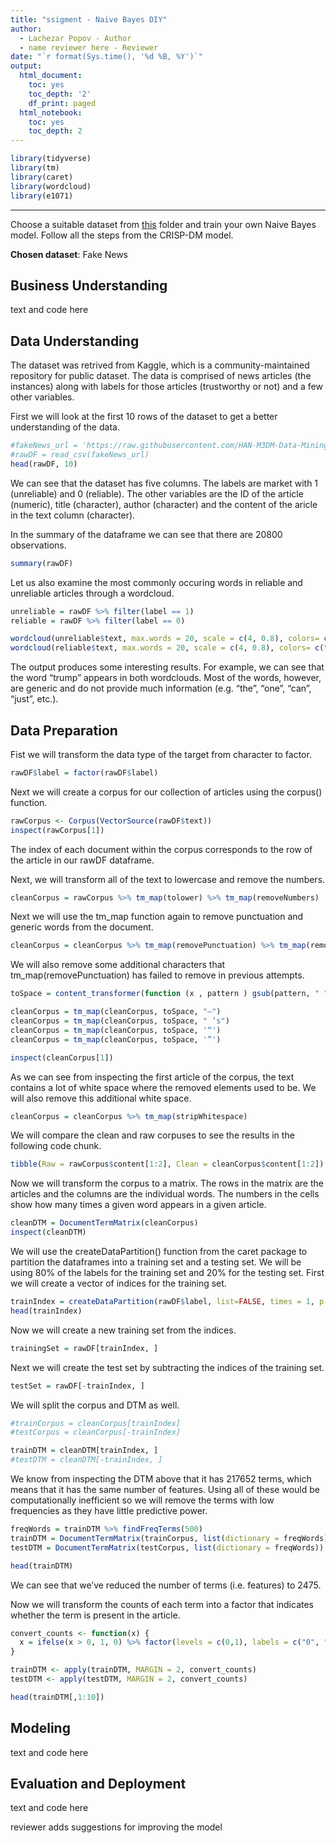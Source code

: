 ```yaml
---
title: "ssigment - Naive Bayes DIY"
author:
  - Lachezar Popov - Author
  - name reviewer here - Reviewer
date: "`r format(Sys.time(), '%d %B, %Y')`"
output:
  html_document:
    toc: yes
    toc_depth: '2'
    df_print: paged
  html_notebook:
    toc: yes
    toc_depth: 2
---
```


```r
library(tidyverse)
library(tm)
library(caret)
library(wordcloud)
library(e1071)
```

---

Choose a suitable dataset from [this](https://github.com/HAN-M3DM-Data-Mining/assignments/tree/master/datasets) folder and train your own Naive Bayes model. Follow all the steps from the CRISP-DM model.

**Chosen dataset**: Fake News

## Business Understanding
text and code here

## Data Understanding

The dataset was retrived from Kaggle, which is a community-maintained repository for public dataset. The data is comprised of news articles (the instances) along with labels for those articles (trustworthy or not) and a few other variables.

First we will look at the first 10 rows of the dataset to get a better understanding of the data.

```r
#fakeNews_url = 'https://raw.githubusercontent.com/HAN-M3DM-Data-Mining/assignments/master/datasets/NB-fakenews.csv'
#rawDF = read_csv(fakeNews_url)
head(rawDF, 10) 
```

We can see that the dataset has five columns. The labels are market with 1 (unreliable) and 0 (reliable). The other variables are the ID of the article (numeric), title (character), author (character) and the content of the aricle in the text column (character).

In the summary of the dataframe we can see that there are 20800 observations.

```r
summary(rawDF)
```

Let us also examine the most commonly occuring words in reliable and unreliable articles through a wordcloud.

```r
unreliable = rawDF %>% filter(label == 1)
reliable = rawDF %>% filter(label == 0)

wordcloud(unreliable$text, max.words = 20, scale = c(4, 0.8), colors= c("indianred1","indianred2","indianred3","indianred"))
wordcloud(reliable$text, max.words = 20, scale = c(4, 0.8), colors= c("lightsteelblue1","lightsteelblue2","lightsteelblue3","lightsteelblue"))
```

The output produces some interesting results. For example, we can see that the word "trump" appears in both wordclouds. Most of the words, however, are generic and do not provide much information (e.g. "the", "one", "can", "just", etc.).

## Data Preparation

Fist we will transform the data type of the target from character to factor.

```r
rawDF$label = factor(rawDF$label)
```

Next we will create a corpus for our collection of articles using the corpus() function.

```r
rawCorpus <- Corpus(VectorSource(rawDF$text))
inspect(rawCorpus[1])
```
The index of each document within the corpus corresponds to the row of the article in our rawDF dataframe.

Next, we will transform all of the text to lowercase and remove the numbers. 

```r
cleanCorpus = rawCorpus %>% tm_map(tolower) %>% tm_map(removeNumbers)
```

Next we will use the tm_map function again to remove punctuation and generic words from the document.

```r
cleanCorpus = cleanCorpus %>% tm_map(removePunctuation) %>% tm_map(removeWords, stopwords(kind = "en"))
```

We will also remove some additional characters that tm_map(removePunctuation) has failed to remove in previous attempts.

```r
toSpace = content_transformer(function (x , pattern ) gsub(pattern, " ", x))

cleanCorpus = tm_map(cleanCorpus, toSpace, "—")
cleanCorpus = tm_map(cleanCorpus, toSpace, " ’s")
cleanCorpus = tm_map(cleanCorpus, toSpace, '“')
cleanCorpus = tm_map(cleanCorpus, toSpace, '”')

inspect(cleanCorpus[1])
```

As we can see from inspecting the first article of the corpus, the text contains a lot of white space where the removed elements used to be. We will also remove this additional white space.

```r
cleanCorpus = cleanCorpus %>% tm_map(stripWhitespace)
```
We will compare the clean and raw corpuses to see the results in the following code chunk.

```r
tibble(Raw = rawCorpus$content[1:2], Clean = cleanCorpus$content[1:2])
```

Now we will transform the corpus to a matrix. The rows in the matrix are the articles and the columns are the individual words. The numbers in the cells show how many times a given word appears in a given article.

```r
cleanDTM = DocumentTermMatrix(cleanCorpus)
inspect(cleanDTM)
```
We will use the createDataPartition() function from the caret package to partition the dataframes into a training set and a testing set. We will be using 80% of the labels for the training set and 20% for the testing set. First we will create a vector of indices for the training set.

```r
trainIndex = createDataPartition(rawDF$label, list=FALSE, times = 1, p =.8)
head(trainIndex)
```
Now we will create a new training set from the indices.

```r
trainingSet = rawDF[trainIndex, ]
```

Next we will create the test set by subtracting the indices of the training set.

```r
testSet = rawDF[-trainIndex, ]
```

We will split the corpus and DTM as well.

```r
#trainCorpus = cleanCorpus[trainIndex]
#testCorpus = cleanCorpus[-trainIndex]

trainDTM = cleanDTM[trainIndex, ]
#testDTM = cleanDTM[-trainIndex, ]
```

We know from inspecting the DTM above that it has 217652 terms, which means that it has the same number of features. Using all of these would be computationally inefficient so we will remove the terms with low frequencies as they have little predictive power.

```r
freqWords = trainDTM %>% findFreqTerms(500)
trainDTM = DocumentTermMatrix(trainCorpus, list(dictionary = freqWords))
testDTM = DocumentTermMatrix(testCorpus, list(dictionary = freqWords))

head(trainDTM)
```
We can see that we've reduced the number of terms (i.e. features) to 2475.

Now we will transform the counts of each term into a factor that indicates whether the term is present in the article.

```r
convert_counts <- function(x) {
  x = ifelse(x > 0, 1, 0) %>% factor(levels = c(0,1), labels = c("0", "1"))
}

trainDTM <- apply(trainDTM, MARGIN = 2, convert_counts)
testDTM <- apply(testDTM, MARGIN = 2, convert_counts)

head(trainDTM[,1:10])
```


## Modeling
text and code here

## Evaluation and Deployment
text and code here

reviewer adds suggestions for improving the model